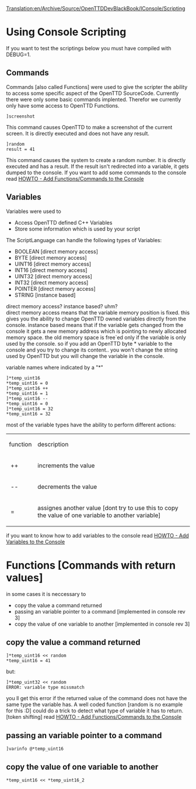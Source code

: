 [[Translation:en/Archive/Source/OpenTTDDevBlackBook/IConsole/Scripting]]
=Using Console Scripting=

If you want to test the scriptings below you must have compiled with DEBUG=1.

==Commands==
Commands [also called Functions] were used to give the scripter the ability to access some specific aspect of the OpenTTD SourceCode. Currently there were only some basic commands implented. Therefor we currently only have some access to OpenTTD Functions.

<pre>
]screenshot
</pre>
This command causes OpenTTD to make a screenshot of the current screen. It is directly executed and does not have any result.

<pre>
]random
result = 41
</pre>

This command causes the system to create a random number. It is directly executed and has a result. If the result isn't redirected into a variable, it gets dumped to the console. If you want to add some commands to the console read [[en/Archive/Source/OpenTTDDevBlackBook/IConsole/AddFunctions|HOWTO - Add Functions/Commands to the Console]]

==Variables==
Variables were used to
* Access OpenTTD defined C++ Variables
* Store some information which is used by your script

The ScriptLanguage can handle the following types of Variables:
* BOOLEAN [direct memory access]
* BYTE [direct memory access]
* UINT16 [direct memory access]
* INT16 [direct memory access]
* UINT32 [direct memory access]
* INT32 [direct memory access]
* POINTER [direct memory access]
* STRING [instance based]

direct memory access? instance based? uhm? <br>
direct memory access means that the variable memory position is fixed. this gives you the ability to change OpenTTD owned variables directly from the console.
instance based means that if the variable gets changed from the console it gets a new memory address which is pointing to newly allocated memory space. the old memory space is free`ed only if the variable is only used by the console. so if you add an OpenTTD byte * variable to the console and you try to change its content.. you won't change the string used by OpenTTD but you will change the variable in the console.

variable names where indicated by a "*" 

<pre>
]*temp_uint16
*temp_uint16 = 0
]*temp_uint16 ++
*temp_uint16 = 1
]*temp_uint16 --
*temp_uint16 = 0
]*temp_uint16 = 32
*temp_uint16 = 32
</pre>

most of the variable types have the ability to perform different actions:

{|
| function || description
|-
|&nbsp;++ || increments the value
|-
|&nbsp;-- || decrements the value
|-
|&nbsp;= || assignes another value [dont try to use this to copy the value of one variable to another variable]
|}

if you want to know how to add variables to the console read [[en/Archive/Source/OpenTTDDevBlackBook/IConsole/AddVariables|HOWTO - Add Variables to the Console]]

=Functions [Commands with return values]=
in some cases it is neccessary to
* copy the value a command returned
* passing an variable pointer to a command [implemented in console rev 3]
* copy the value of one variable to another [implemented in console rev 3]

==copy the value a command returned==
<pre>
]*temp_uint16 << random
*temp_uint16 = 41
</pre>
but:
<pre>
]*temp_uint32 << random
ERROR: variable type missmatch
</pre>
you ll get this error if the returned value of the command does not have the same type the variable has. A well coded function [random is no example for this :D] could do a trick to detect what type of variable it has to return. [token shifting] read [[en/Archive/Source/OpenTTDDevBlackBook/IConsole/AddFunctions|HOWTO - Add Functions/Commands to the Console]]

==passing an variable pointer to a command==
<pre>
]varinfo @*temp_uint16
</pre>

==copy the value of one variable to another==
<pre>
*temp_uint16 << *temp_uint16_2
</pre>